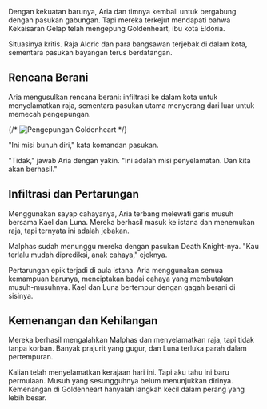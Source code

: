 Dengan kekuatan barunya, Aria dan timnya kembali untuk bergabung dengan pasukan gabungan. Tapi mereka terkejut mendapati bahwa Kekaisaran Gelap telah mengepung Goldenheart, ibu kota Eldoria.

Situasinya kritis. Raja Aldric dan para bangsawan terjebak di dalam kota, sementara pasukan bayangan terus berdatangan.

## Rencana Berani

Aria mengusulkan rencana berani: infiltrasi ke dalam kota untuk menyelamatkan raja, sementara pasukan utama menyerang dari luar untuk memecah pengepungan.

{/* <Image 
  src="/images/chapter-6-siege.webp" 
  alt="Pengepungan Goldenheart" 
  caption="Kota emas terkepung dalam kegelapan"
/> */}

"Ini misi bunuh diri," kata komandan pasukan.

"Tidak," jawab Aria dengan yakin. "Ini adalah misi penyelamatan. Dan kita akan berhasil."

## Infiltrasi dan Pertarungan

Menggunakan sayap cahayanya, Aria terbang melewati garis musuh bersama Kael dan Luna. Mereka berhasil masuk ke istana dan menemukan raja, tapi ternyata ini adalah jebakan.

Malphas sudah menunggu mereka dengan pasukan Death Knight-nya. "Kau terlalu mudah diprediksi, anak cahaya," ejeknya.

Pertarungan epik terjadi di aula istana. Aria menggunakan semua kemampuan barunya, menciptakan badai cahaya yang membutakan musuh-musuhnya. Kael dan Luna bertempur dengan gagah berani di sisinya.

## Kemenangan dan Kehilangan

Mereka berhasil mengalahkan Malphas dan menyelamatkan raja, tapi tidak tanpa korban. Banyak prajurit yang gugur, dan Luna terluka parah dalam pertempuran.

<Quote author="Raja Aldric">
Kalian telah menyelamatkan kerajaan hari ini. Tapi aku tahu ini baru permulaan. Musuh yang sesungguhnya belum menunjukkan dirinya.
</Quote>

<Warning>
Kemenangan di Goldenheart hanyalah langkah kecil dalam perang yang lebih besar.
</Warning>
